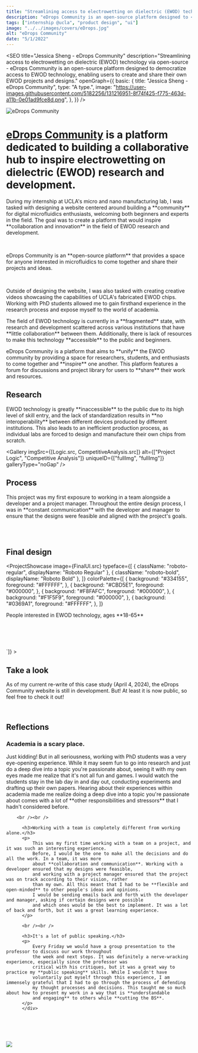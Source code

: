 ```yaml
---
title: "Streamlining access to electrowetting on dielectric (EWOD) technology via open-source"
description: "eDrops Community is an open-source platform designed to <strong>democratize access</strong> to EWOD technology, enabling users to <strong>create and share</strong> their own EWOD projects and designs."
tags: ["internship @ucla", "product design", "ui"]
image: "../../images/covers/eDrops.jpg"
alt: "eDrops Community"
date: "5/1/2022"
---
```





<SEO
  title="Jessica Sheng - eDrops Community"
  description="Streamlining access to electrowetting on dielectric (EWOD) technology via open-source - eDrops Community is an open-source platform designed to democratize access to EWOD technology, enabling users to create and share their own EWOD projects and designs."
  openGraph={{
    basic: {
      title: "Jessica Sheng - eDrops Community",
      type: "A type.",
      image:
        "https://user-images.githubusercontent.com/5182256/131216951-8f74f425-f775-463d-a11b-0e01ad9fce8d.png",
    },
  }}
/>

<div class="bannerImgCover">
  <img src={CoverImage.src} alt="eDrops Community" id = "eDropsCoverBanner"/>
</div>
<div class="caseStudy">
<Overview
  year="2022"
  tags={["internship @ucla", "duration - 1 month", "team size - 3", "tools - figma, procreate", "role - ui designer, ux designer"]}
>

<h1 slot="header">
  <a href="https://community.edroplets.org/" target="_blank">eDrops Community</a> is a platform dedicated to building a collaborative hub to inspire electrowetting 
  on dielectric (EWOD) research and development.
</h1>
<div slot="overviewDescription">
  <p>
    During my internship at UCLA's micro and nano manufacturing lab, I was tasked with designing a 
    website centered around building a **community** for digital microfluidics enthusiasts, welcoming both beginners 
    and experts in the field. The goal was to create a platform that would inspire **collaboration and innovation** in the field of EWOD research and development.
  </p>
  <br />
  <p>
    eDrops Community is an **open-source platform** that provides a space for anyone interested in microfluidics to come together and share their projects and ideas.
  </p>
  <br />
  <p>
    Outside of designing the website, I was also tasked with creating creative videos showcasing the capabilities 
    of UCLA's fabricated EWOD chips. Working with PhD students allowed me to gain firsthand experience in the research process and expose myself to the world of academia.
  </p>
</div>

</Overview>

<ProblemSolutionStatement>
  <p slot='problem'>
    The field of EWOD technology is currently in a **fragmented** state, with research and 
    development scattered across various institutions that have **little collaboration** between them. 
    Additionally, there is lack of resources to make this technology **accessible** to the public and beginners.
  </p>

  <p slot="solution">
    eDrops Community is a platform that aims to **unify** the EWOD community by providing a space for researchers, 
    students, and enthusiasts to come together and **inspire** one another. This platform features a forum for discussions 
    and project library for users to **share** their work and resources.
  </p>
</ProblemSolutionStatement>

<PageSection>
  <h2 slot="sectionTitle">Research</h2>
  <p slot="description">
    EWOD technology is greatly **inaccessible** to the public due to its high level of skill entry, 
    and the lack of standardization results in **no interoperability** between different devices 
    produced by different institutions. This also leads to an inefficient production process, as 
    individual labs are forced to design and manufacture their own chips from scratch.
  </p>
</PageSection>

<Gallery
  imgSrc={[Logic.src, CompetitiveAnalysis.src]}
  alt={["Project Logic", "Competitive Analysis"]}
  uniqueID={["fullImg", "fullImg"]}
  galleryType="noGap"
/>


<PageSection>
  <h2 slot="sectionTitle">Process</h2>
  <p slot="description">
    This project was my first exposure to working in a team alongside a developer and a project manager. 
    Throughout the entire design process, I was in **constant communication** with the developer and manager 
    to ensure that the designs were feasible and aligned with the project's goals.
  </p>
</PageSection>
<br/>
<Gallery
  imgSrc={[UISketches.src, Wireframes.src, ColorProcess.src]}
  alt={["UI Sketches", "Wireframes", "Color Process"]}
  uniqueID={["fullImg", "fullImg", "fullImg"]}
/>

<br/>

<PageSection>
  <h2 slot="sectionTitle">Final design</h2>
  <p slot="description">
  </p>
</PageSection>
</div>

<ProjectShowcase
  image={FinalUI.src}
  typeface={[
    { className: "roboto-regular", displayName: "Roboto Regular" },
    { className: "roboto-bold", displayName: "Roboto Bold" },
  ]}
  colorPalette={[
    {
      background: "#334155",
      foreground: "#FFFFFF",
    },
    {
      background: "#CBD5E1",
      foreground: "#000000",
    },
    {
      background: "#F8FAFC",
      foreground: "#000000",
    },
    {
      background: "#F1F5F9",
      foreground: "#000000",
    },
    {
      background: "#0369A1",
      foreground: "#FFFFFF",
    },
  ]}
>
  <p slot="targetUser">People interested in EWOD technology, ages **18-65**</p>
</ProjectShowcase>
<br /><br /><br /><br />
<LinkToLive
  links={[
    "https://community.edroplets.org/"
  ]}
  buttonText={[`check out edrops community! >`]}
>
  <h2 slot="header">Take a look</h2>
  <p slot="body">
    As of my current re-write of this case study (April 4, 2024), the eDrops Community website 
    is still in development. But! At least it is now public, so feel free to check it out!
  </p>
</LinkToLive>
<br />

<div class="caseStudy">

<PageSection>
<h2 slot="sectionTitle">Reflections</h2>
  <div  slot="description">
      <h3>Academia is a scary place.</h3>
        <p>
            Just kidding! But in all seriousness, working with PhD students was a very eye-opening experience. 
            While it may seem fun to go into research and just do a deep dive into a topic you're passionate about, 
            seeing it with my own eyes made me realize that it's not all fun and games. I would watch the students 
            stay in the lab day in and day out, conducting experiments and drafting up their own papers. Hearing about 
            their experiences within academia made me realize doing a deep dive into a topic you're passionate about comes 
            with a lot of **other responsibilities and stressors** that I hadn't considered before.
        </p>

        <br /><br />

          <h3>Working with a team is completely different from working alone.</h3>
          <p>
              This was my first time working with a team on a project, and it was such an interesting experience. 
              Before, I would be the one to make all the decisions and do all the work. In a team, it was more 
              about **collaboration and communication**. Working with a developer ensured that my designs were feasible, 
              and working with a project manager ensured that the project was on track according to their vision, rather 
              than my own. All this meant that I had to be **flexible and open-minded** to other people's ideas and opinions. 
              I would be sending emails back and forth with the developer and manager, asking if certain designs were possible 
              and which ones would be the best to implement. It was a lot of back and forth, but it was a great learning experience.
          </p>

          <br /><br />

          <h3>It's a lot of public speaking.</h3>
          <p>
              Every Friday we would have a group presentation to the professor to discuss our work throughout 
              the week and next steps. It was definitely a nerve-wracking experience, especially since the professor was 
              critical with his critiques, but it was a great way to practice my **public speaking** skills. While I wouldn't have 
              voluntarily put myself through this experience, I am immensely grateful that I had to go through the process of defending 
              my thought processes and decisions. This taught me so much about how to present my work in a way that is **understandable 
              and engaging** to others while **cutting the BS**.
          </p>
          </div>

</PageSection>
</div>
<br /><br /><br /><br />


<img src={Display.src} class="imageFill" />

